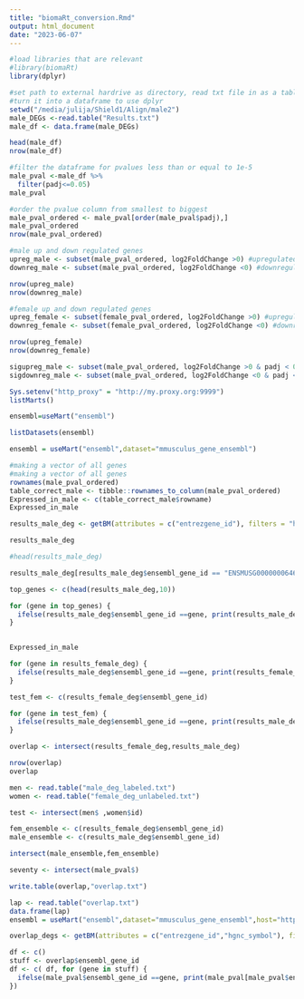 ```yaml
---
title: "biomaRt_conversion.Rmd"
output: html_document
date: "2023-06-07"
---
```


```r
#load libraries that are relevant
#library(biomaRt)
library(dplyr)
```
```r
#set path to external hardrive as directory, read txt file in as a table and then
#turn it into a dataframe to use dplyr
setwd("/media/julija/Shield1/Align/male2")
male_DEGs <-read.table("Results.txt")
male_df <- data.frame(male_DEGs)

head(male_df)
nrow(male_df)
```
```r
#filter the dataframe for pvalues less than or equal to 1e-5
male_pval <-male_df %>% 
  filter(padj<=0.05)
male_pval
```
```r
#order the pvalue column from smallest to biggest
male_pval_ordered <- male_pval[order(male_pval$padj),]
male_pval_ordered
nrow(male_pval_ordered)

```

```r
#male up and down regulated genes 
upreg_male <- subset(male_pval_ordered, log2FoldChange >0) #upregulated
downreg_male <- subset(male_pval_ordered, log2FoldChange <0) #downregulated

nrow(upreg_male)
nrow(downreg_male)
```

```r
#female up and down regulated genes 
upreg_female <- subset(female_pval_ordered, log2FoldChange >0) #upregulated
downreg_female <- subset(female_pval_ordered, log2FoldChange <0) #downregulated

nrow(upreg_female)
nrow(downreg_female)

```


```r
sigupreg_male <- subset(male_pval_ordered, log2FoldChange >0 & padj < 0.05) #upregulated satistically significant
sigdownreg_male <- subset(male_pval_ordered, log2FoldChange <0 & padj <0.05)
```


```r
Sys.setenv("http_proxy" = "http://my.proxy.org:9999")
listMarts()
```
```r
ensembl=useMart("ensembl")
```

```r
listDatasets(ensembl)
```

```r
ensembl = useMart("ensembl",dataset="mmusculus_gene_ensembl")
```

```r
#making a vector of all genes
#making a vector of all genes
rownames(male_pval_ordered)
table_correct_male <- tibble::rownames_to_column(male_pval_ordered)
Expressed_in_male <- c(table_correct_male$rowname)
Expressed_in_male
```

```r
results_male_deg <- getBM(attributes = c("entrezgene_id"), filters = "hgnc_symbol",values =, mart=ensembl)

```

```r
results_male_deg
```


```r
#head(results_male_deg)

results_male_deg[results_male_deg$ensembl_gene_id == "ENSMUSG00000006464",]


```

```r

top_genes <- c(head(results_male_deg,10))

for (gene in top_genes) {
  ifelse(results_male_deg$ensembl_gene_id ==gene, print(results_male_deg[results_male_deg$ensembl_gene_id == gene, ]), top_genes)
}
         
```
```r
Expressed_in_male
```

```r
for (gene in results_female_deg) {
  ifelse(results_male_deg$ensembl_gene_id ==gene, print(results_female_deg[results_female_deg$ensembl_gene_id == gene, ]), results_female_deg)
}
```

```r
test_fem <- c(results_female_deg$ensembl_gene_id)

for (gene in test_fem) {
  ifelse(results_male_deg$ensembl_gene_id ==gene, print(results_male_deg[results_male_deg$ensembl_gene_id == gene, ]), test_fem)
}
```

```r
overlap <- intersect(results_female_deg,results_male_deg)

nrow(overlap)
overlap
```

```r
men <- read.table("male_deg_labeled.txt")
women <- read.table("female_deg_unlabeled.txt")

test <- intersect(men$ ,women$id)
```






```r
fem_ensemble <- c(results_female_deg$ensembl_gene_id)
male_ensemble <- c(results_male_deg$ensembl_gene_id)

intersect(male_ensemble,fem_ensemble)

seventy <- intersect(male_pval$)
```


```r
write.table(overlap,"overlap.txt")

lap <- read.table("overlap.txt")
data.frame(lap)
ensembl = useMart("ensembl",dataset="mmusculus_gene_ensembl",host="https://useast.ensembl.org")

overlap_degs <- getBM(attributes = c("entrezgene_id","hgnc_symbol"), filters = "entrezgene_id" ,values = lap, mart=ensembl)
```

```r
df <- c()
stuff <- overlap$ensembl_gene_id
df <- c( df, for (gene in stuff) {
  ifelse(male_pval$ensembl_gene_id ==gene, print(male_pval[male_pval$ensembl_gene_id == gene, ]), stuff)
})
```





